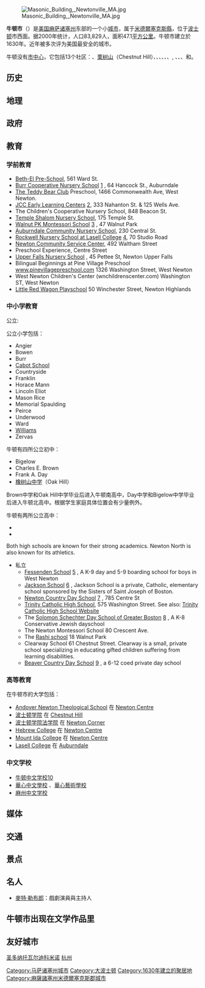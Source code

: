 {{NoteTA
|G1 = USState
|G2 = Unit
}}
[[Image:Masonic_Building,_Newtonville_MA.jpg|right]]

'''牛顿市'''（{{lang-en|Newton}}）是[[美国|美国]][[麻萨诸塞州|麻萨诸塞州]]东部的一个小[[城市|城市]]，属于[[米德爾塞克斯縣_(麻薩諸塞州)|米德爾塞克斯縣]]，位于[[波士顿|波士顿]]市西面。据2000年统计，人口83,829人，面积47.1[[平方公里|平方公里]]。牛顿市建立於1630年。近年被多次评为美国最安全的城市。

牛顿没有[[市中心|市中心]]，它包括13个社区：{{tsl|en|Auburndale, Massachusetts|奥本戴尔 (马萨诸塞州)|奥本戴尔}}、[[栗树山_(马萨诸塞州)|栗树山]]（Chestnut Hill）、{{tsl|en|Newton Centre, Massachusetts|牛顿中心 (马萨诸塞州)|牛顿中心}}、{{tsl|en|Newton Corner, Massachusetts|牛顿角 (马萨诸塞州)|牛顿角}}、{{tsl|en|Newton Highlands, Massachusetts|牛顿高地 (马萨诸塞州)|牛顿高地}}、{{tsl|en|Newton Lower Falls, Massachusetts|牛顿下瀑布 (马萨诸塞州)|牛顿下瀑布}}、{{tsl|en|Newton Upper Falls, Massachusetts|牛顿上瀑布 (马萨诸塞州)|牛顿上瀑布}}、{{tsl|en|Newtonville, Massachusetts|牛顿维尔 (马萨诸塞州)|牛顿维尔}}, {{tsl|en|Nonantum, Massachusetts|诺南顿 (马萨诸塞州)|诺南顿}}、{{tsl|en|Oak Hill, Massachusetts|橡树山 (马萨诸塞州)|橡树山}}、{{tsl|en|Thompsonville, Massachusetts|汤普森维尔 (马萨诸塞州)|汤普森维尔}}、{{tsl|en|Waban, Massachusetts|瓦班 (马萨诸塞州)|瓦班}}和{{tsl|en|West Newton, Massachusetts|西牛顿 (马萨诸塞州)|西牛顿}}。

== 历史 ==

== 地理 ==

== 政府 ==

== 教育 ==
===学前教育===
* [[Beth-El_Pre-School|Beth-El Pre-School]], 561 Ward St.
* [[Burr_Cooperative_Nursery_School|Burr Cooperative Nursery School]] [http://www.burrcooperative.org] {{Wayback|url=http://www.burrcooperative.org/ |date=20160326034143 }}, 64 Hancock St., Auburndale
* [http://www.teddybearclub.org The Teddy Bear Club] {{Wayback|url=http://www.teddybearclub.org/ |date=20210408175015 }} Preschool, 1466 Commonwealth Ave, West Newton. 
* [https://web.archive.org/web/20090302072314/http://www.jccearlylearning.org/home.html JCC Early Learning Centers] [https://web.archive.org/web/20090302072314/http://www.jccearlylearning.org/home.html], 333 Nahanton St. & 125 Wells Ave.
* The Children's Cooperative Nursery School, 848 Beacon St.
* [[Temple_Shalom_Nursery_School|Temple Shalom Nursery School]], 175 Temple St.
* [[Walnut_PK_Montessori_School|Walnut PK Montessori School]] [http://walnutparkmontessori.org] {{Wayback|url=http://walnutparkmontessori.org/ |date=20120418103434 }}, 47 Walnut Park
* [[Auburndale_Community_Nursery_School|Auburndale Community Nursery School]], 230 Central St.
* [[Rockwell_Nursery_School_at_Lasell_College|Rockwell Nursery School at Lasell College]] [https://web.archive.org/web/20090615165734/http://www.lasell.edu/path/holway.asp], 70 Studio Road
*[[Newton_Community_Service_Center|Newton Community Service Center]], 492 Waltham Street
* Preschool Experience, Centre Street
* [http://www.ufns.org Upper Falls Nursery School] {{Wayback|url=http://www.ufns.org/ |date=20210408175043 }}, 45 Pettee St, Newton Upper Falls
* Bilingual Beginnings at Pine Village Preschool [[www.pinevillagepreschool.com|www.pinevillagepreschool.com]] 1326 Washington Street, West Newton
* West Newton Children's Center (wnchildrenscenter.com)  Washington ST, West Newton
* [http://www.littleredwagonplayschool.com Little Red Wagon Playschool] {{Wayback|url=http://www.littleredwagonplayschool.com/ |date=20210124193357 }} 50 Winchester Street, Newton Highlands

===中小学教育===
公立: {{tsl|en|Newton Public Schools|牛顿公立学校}}

公立小学包括：
* Angier
* Bowen
* Burr
* [http://www.cabotpto.org Cabot School] {{Wayback|url=http://www.cabotpto.org/ |date=20210408175036 }}
* Countryside
* Franklin
* Horace Mann
* Lincoln Eliot
* Mason Rice
* Memorial Spaulding
* Peirce
* Underwood
* Ward
* [https://web.archive.org/web/20090625135506/http://www.newton.k12.ma.us/williams/  Williams]
* Zervas

牛顿有四所公立初中：
* Bigelow
* Charles E. Brown
* Frank A. Day
* [[橡树山中学|橡树山中学]]（Oak Hill）

Brown中学和Oak Hill中学毕业后进入牛顿南高中，Day中学和Bigelow中学毕业后进入牛顿北高中。根据学生家庭具体位置会有少量例外。

牛顿有两所公立高中：
*{{tsl|en|Newton North High School|牛顿北高中}} 
*{{tsl|en|Newton South High School|牛顿南高中}} 

Both high schools are known for their strong academics.  Newton North is also known for its athletics.

*私立
** [[Fessenden_School|Fessenden School]] [http://www.fessenden.org] {{Wayback|url=http://www.fessenden.org/ |date=20210408175031 }}, A K-9 day and 5-9 boarding school for boys in West Newton
** [[Jackson_School|Jackson School]] [http://www.jacksonschool.org] {{Wayback|url=http://www.jacksonschool.org/ |date=20170922071847 }}, Jackson School is a private, Catholic, elementary school sponsored by the Sisters of Saint Joseph of Boston. 
** [[Newton_Country_Day_School|Newton Country Day School]] [http://www.newtoncountryday.org] {{Wayback|url=http://www.newtoncountryday.org/ |date=20210408175119 }}, 785 Centre St
** [[Trinity_Catholic_High_School_(Massachusetts)|Trinity Catholic High School]], 575 Washington Street. See also: [http://www.trinitycatholic.com Trinity Catholic High School Website] {{Wayback|url=http://www.trinitycatholic.com/ |date=20210408175107 }}
** The [[Solomon_Schechter_Day_School_of_Greater_Boston|Solomon Schechter Day School of Greater Boston]] [http://www.ssdsboston.org] {{Wayback|url=http://www.ssdsboston.org/ |date=20160216152919 }}, A K-8 Conservative Jewish dayschool
** The Newton Montessori School  80 Crescent Ave.
** The [[Rashi_school|Rashi school]] 18 Walnut Park
** Clearway School 61 Chestnut Street. Clearway is a small, private school specializing in educating gifted children suffering from learning disabilities.
** [[Beaver_Country_Day_School|Beaver Country Day School]] [http://www.bcdschool.org] {{Wayback|url=http://www.bcdschool.org/ |date=20181117144308 }}, a 6-12 coed private day school

===高等教育===
在牛顿市的大学包括：

* [[Andover_Newton_Theological_School|Andover Newton Theological School]] 在 [[Newton_Centre|Newton Centre]]
* [[波士顿学院|波士顿学院]] 在 [[Chestnut_Hill|Chestnut Hill]]
* [[波士顿学院法学院|波士顿学院法学院]] 在 [[Newton_Corner|Newton Corner]]
* [[Hebrew_College|Hebrew College]] 在 [[Newton_Centre|Newton Centre]]
* [[Mount_Ida_College|Mount Ida College]] 在 [[Newton_Centre|Newton Centre]]
* [[Lasell_College|Lasell College]] 在 [[Auburndale|Auburndale]]

=== 中文学校 ===
{{commonscat|Newton, Massachusetts}}
*[[牛顿中文学校|牛顿中文学校]][http://www.newtonchineseschool.org/index.php] {{Wayback|url=http://www.newtonchineseschool.org/index.php |date=20201208153700 }}
*[http://gbcca.org/?q=node/312 華心中文學校] {{Wayback|url=http://gbcca.org/?q=node%2F312 |date=20210408175129 }}、[http://gbcca.org/?q=node/596 華心藝術學校] {{Wayback|url=http://gbcca.org/?q=node%2F596 |date=20210408175117 }}
*[https://web.archive.org/web/20090615071552/http://www.masschineseschool.org/ 麻州中文学校]

== 媒体 ==

== 交通 ==

== 景点 ==

== 名人 ==
*[[麥特·勒布郎|麥特·勒布郎]]：戲劇演員與主持人

== 牛顿市出现在文学作品里 ==

==友好城市==
{{ITA}}[[圣多纳托瓦尔迪科米诺|圣多纳托瓦尔迪科米诺]]
{{CHINA}} [[杭州|杭州]]

{{Massachusetts}}

{{Authority control}}
{{DEFAULTSORT:Newton}}

[[Category:马萨诸塞州城市|Category:马萨诸塞州城市]]
[[Category:大波士顿|Category:大波士顿]]
[[Category:1630年建立的聚居地|Category:1630年建立的聚居地]]
[[Category:麻薩諸塞州米德爾塞克斯郡城市|Category:麻薩諸塞州米德爾塞克斯郡城市]]